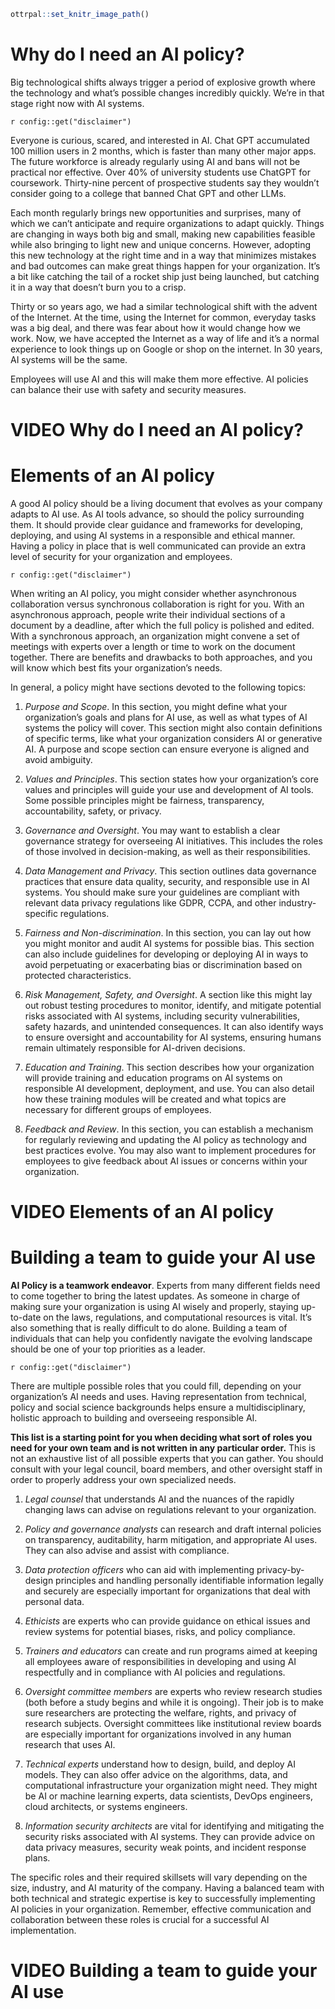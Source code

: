 ```r
ottrpal::set_knitr_image_path()
```
# Why do I need an AI policy?

Big technological shifts always trigger a period of explosive growth where the technology and what's possible changes incredibly quickly. We're in that stage right now with AI systems. 

<div class = disclaimer>
`r config::get("disclaimer")`
</div>

Everyone is curious, scared, and interested in AI. Chat GPT accumulated 100 million users in 2 months, which is faster than many other major apps. The future workforce is already regularly using AI and bans will not be practical nor effective. Over 40% of university students use ChatGPT for coursework. Thirty-nine percent of prospective students say they wouldn’t consider going to a college that banned Chat GPT and other LLMs.

Each month regularly brings new opportunities and surprises, many of which we can’t anticipate and require organizations to adapt quickly. Things are changing in ways both big and small, making new capabilities feasible while also bringing to light new and unique concerns. However, adopting this new technology at the right time and in a way that minimizes mistakes and bad outcomes can make great things happen for your organization. It’s a bit like catching the tail of a rocket ship just being launched, but catching it in a way that doesn’t burn you to a crisp.

Thirty or so years ago, we had a similar technological shift with the advent of the Internet. At the time, using the Internet for common, everyday tasks was a big deal, and there was fear about how it would change how we work. Now, we have accepted the Internet as a way of life and it’s a normal experience to look things up on Google or shop on the internet. In 30 years, AI systems will be the same.

Employees will use AI and this will make them more effective. AI policies can balance their use with safety and security measures.



# VIDEO Why do I need an AI policy?

# Elements of an AI policy

A good AI policy should be a living document that evolves as your company adapts to AI use. As AI tools advance, so should the policy surrounding them. It should provide clear guidance and frameworks for developing, deploying, and using AI systems in a responsible and ethical manner. Having a policy in place that is well communicated can provide an extra level of security for your organization and employees.

<div class = disclaimer>
`r config::get("disclaimer")`
</div>

When writing an AI policy, you might consider whether asynchronous collaboration versus synchronous collaboration is right for you. With an asynchronous approach, people write their individual sections of a document by a deadline, after which the full policy is polished and edited. With a synchronous approach, an organization might convene a set of meetings with experts over a length or time to work on the document together. There are benefits and drawbacks to both approaches, and you will know which best fits your organization's needs.

In general, a policy might have sections devoted to the following topics:

1. _Purpose and Scope_. In this section, you might define what your organization's goals and plans for AI use, as well as what types of AI systems the policy will cover. This section might also contain definitions of specific terms, like what your organization considers AI or generative AI. A purpose and scope section can ensure everyone is aligned and avoid ambiguity.

1. _Values and Principles_. This section states how your organization's core values and principles will guide your use and development of AI tools. Some possible principles might be fairness, transparency, accountability, safety, or privacy.

1. _Governance and Oversight_. You may want to establish a clear governance strategy for overseeing AI initiatives. This includes the roles of those involved in decision-making, as well as their responsibilities.

1. _Data Management and Privacy_. This section outlines data governance practices that ensure data quality, security, and responsible use in AI systems. You should make sure your guidelines are compliant with relevant data privacy regulations like GDPR, CCPA, and other industry-specific regulations.

1. _Fairness and Non-discrimination_. In this section, you can lay out how you might monitor and audit AI systems for possible bias. This section can also include guidelines for developing or deploying AI in ways to avoid perpetuating or exacerbating bias or discrimination based on protected characteristics.

1. _Risk Management, Safety, and Oversight_. A section like this might lay out robust testing procedures to monitor, identify, and mitigate potential risks associated with AI systems, including security vulnerabilities, safety hazards, and unintended consequences. It can also identify ways to ensure oversight and accountability for AI systems, ensuring humans remain ultimately responsible for AI-driven decisions.

1. _Education and Training_. This section describes how your organization will provide training and education programs on AI systems on responsible AI development, deployment, and use. You can also detail how these training modules will be created and what topics are necessary for different groups of employees.

1. _Feedback and Review_. In this section, you can establish a mechanism for regularly reviewing and updating the AI policy as technology and best practices evolve. You may also want to implement procedures for employees to give feedback about AI issues or concerns within your organization.

# VIDEO Elements of an AI policy

# Building a team to guide your AI use

**AI Policy is a teamwork endeavor**. Experts from many different fields need to come together to bring the latest updates. As someone in charge of making sure your organization is using AI wisely and properly, staying up-to-date on the laws, regulations, and computational resources is vital. It's also something that is really difficult to do alone. Building a team of individuals that can help you confidently navigate the evolving landscape should be one of your top priorities as a leader.

<div class = disclaimer>
`r config::get("disclaimer")`
</div>

There are multiple possible roles that you could fill, depending on your organization's AI needs and uses. Having representation from technical, policy and social science backgrounds helps ensure a multidisciplinary, holistic approach to building and overseeing responsible AI.

**This list is a starting point for you when deciding what sort of roles you need for your own team and is not written in any particular order.** This is not an exhaustive list of all possible experts that you can gather. You should consult with your legal council, board members, and other oversight staff in order to properly address your own specialized needs.

1. _Legal counsel_ that understands AI and the nuances of the rapidly changing laws can advise on regulations relevant to your organization. 

1. _Policy and governance analysts_ can research and draft internal policies on transparency, auditability, harm mitigation, and appropriate AI uses. They can also advise and assist with compliance.

1. _Data protection officers_ who can aid with implementing privacy-by-design principles and handling personally identifiable information legally and securely are especially important for organizations that deal with personal data.

1. _Ethicists_ are experts who can provide guidance on ethical issues and review systems for potential biases, risks, and policy compliance.

1. _Trainers and educators_ can create and run programs aimed at keeping all employees aware of responsibilities in developing and using AI respectfully and in compliance with AI policies and regulations.

1. _Oversight committee members_ are experts who review research studies (both before a study begins and while it is ongoing). Their job is to make sure researchers are protecting the welfare, rights, and privacy of research subjects. Oversight committees like institutional review boards are especially important for organizations involved in any human research that uses AI.

1. _Technical experts_ understand how to design, build, and deploy AI models. They can also offer advice on the algorithms, data, and computational infrastructure your organization might need.  They might be AI or machine learning experts, data scientists, DevOps engineers, cloud architects, or systems engineers.

1. _Information security architects_ are vital for identifying and mitigating the security risks associated with AI systems. They can provide advice on data privacy measures, security weak points, and incident response plans.

The specific roles and their required skillsets will vary depending on the size, industry, and AI maturity of the company. Having a balanced team with both technical and strategic expertise is key to successfully implementing AI policies in your organization. Remember, effective communication and collaboration between these roles is crucial for a successful AI implementation.

# VIDEO Building a team to guide your AI use
